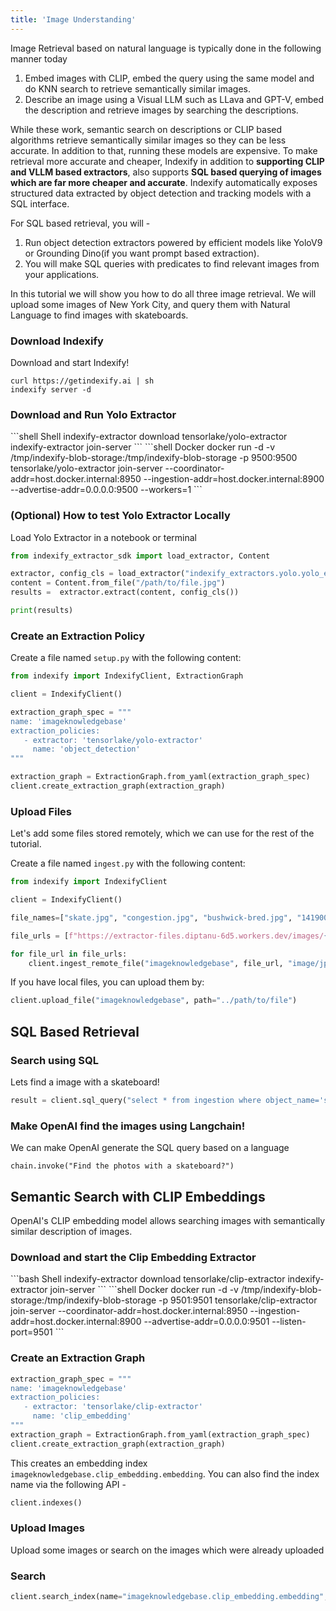 ```yaml
---
title: 'Image Understanding'
---
```


Image Retrieval based on natural language is typically done in the following manner today

1. Embed images with CLIP, embed the query using the same model and do KNN search to retrieve semantically similar images.
2. Describe an image using a Visual LLM such as LLava and GPT-V, embed the description and retrieve images by searching the descriptions.

While these work, semantic search on descriptions or CLIP based algorithms retrieve semantically similar images so they can be less accurate. In addition to that, running these models are expensive. To make retrieval more accurate and cheaper, Indexify in addition to **supporting CLIP and VLLM based extractors**, also supports **SQL based querying of images which are far more cheaper and accurate**. Indexify automatically exposes structured data extracted by object detection and tracking models with a SQL interface.

For SQL based retrieval, you will -

1. Run object detection extractors powered by efficient models like YoloV9 or Grounding Dino(if you want prompt based extraction).
2. You will make SQL queries with predicates to find relevant images from your applications.

In this tutorial we will show you how to do all three image retrieval. We will upload some images of New York City, and query them with Natural Language to find images with skateboards.

### Download Indexify
Download and start Indexify!

```
curl https://getindexify.ai | sh
indexify server -d 
```

### Download and Run Yolo Extractor

<CodeGroup>
    ```shell Shell
    indexify-extractor download tensorlake/yolo-extractor
    indexify-extractor join-server
    ```
    ```shell Docker
    docker run -d -v /tmp/indexify-blob-storage:/tmp/indexify-blob-storage -p 9500:9500 tensorlake/yolo-extractor join-server --coordinator-addr=host.docker.internal:8950 --ingestion-addr=host.docker.internal:8900 --advertise-addr=0.0.0.0:9500 --workers=1
    ```
</CodeGroup>


### (Optional) How to test Yolo Extractor Locally
Load Yolo Extractor in a notebook or terminal
```python
from indexify_extractor_sdk import load_extractor, Content

extractor, config_cls = load_extractor("indexify_extractors.yolo.yolo_extractor:YoloExtractor")
content = Content.from_file("/path/to/file.jpg")
results =  extractor.extract(content, config_cls())

print(results)
```

### Create an Extraction Policy

Create a file named `setup.py` with the following content:

```python setup.py
from indexify import IndexifyClient, ExtractionGraph

client = IndexifyClient()

extraction_graph_spec = """
name: 'imageknowledgebase'
extraction_policies:
   - extractor: 'tensorlake/yolo-extractor'
     name: 'object_detection'
"""

extraction_graph = ExtractionGraph.from_yaml(extraction_graph_spec)
client.create_extraction_graph(extraction_graph)
```

### Upload Files

Let's add some files stored remotely, which we can use for the rest of the tutorial.

Create a file named `ingest.py` with the following content:

```python ingest.py
from indexify import IndexifyClient

client = IndexifyClient()

file_names=["skate.jpg", "congestion.jpg", "bushwick-bred.jpg", "141900.jpg", "132500.jpg", "123801.jpg","120701.jpg", "103701.jpg"]

file_urls = [f"https://extractor-files.diptanu-6d5.workers.dev/images/{file_name}" for file_name in file_names]

for file_url in file_urls:
    client.ingest_remote_file("imageknowledgebase", file_url, "image/jpg", {})
```

If you have local files, you can upload them by:

```python
client.upload_file("imageknowledgebase", path="../path/to/file")
```


## SQL Based Retrieval

### Search using SQL

Lets find a image with a skateboard!

```python
result = client.sql_query("select * from ingestion where object_name='skateboard';")
```

### Make OpenAI find the images using Langchain! 

We can make OpenAI generate the SQL query based on a language

```
chain.invoke("Find the photos with a skateboard?")
```

## Semantic Search with CLIP Embeddings

OpenAI's CLIP embedding model allows searching images with semantically similar description of images. 

### Download and start the Clip Embedding Extractor

<CodeGroup>
    ```bash Shell
    indexify-extractor download tensorlake/clip-extractor
    indexify-extractor join-server
    ```
    ```shell Docker
    docker run -d -v /tmp/indexify-blob-storage:/tmp/indexify-blob-storage -p 9501:9501 tensorlake/clip-extractor join-server --coordinator-addr=host.docker.internal:8950 --ingestion-addr=host.docker.internal:8900 --advertise-addr=0.0.0.0:9501 --listen-port=9501
    ```
</CodeGroup>


### Create an Extraction Graph

```python
extraction_graph_spec = """
name: 'imageknowledgebase'
extraction_policies:
   - extractor: 'tensorlake/clip-extractor'
     name: 'clip_embedding'
"""
extraction_graph = ExtractionGraph.from_yaml(extraction_graph_spec)
client.create_extraction_graph(extraction_graph)
```

This creates an embedding index `imageknowledgebase.clip_embedding.embedding`. You can also find the index name via the following API - 

```python
client.indexes()
```

### Upload Images
Upload some images or search on the images which were already uploaded

### Search

```python
client.search_index(name="imageknowledgebase.clip_embedding.embedding", query="skateboard", top_k=2)
```

